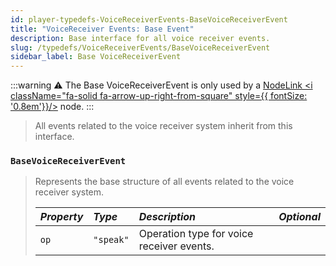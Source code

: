 ```yaml
---
id: player-typedefs-VoiceReceiverEvents-BaseVoiceReceiverEvent
title: "VoiceReceiver Events: Base Event"
description: Base interface for all voice receiver events.
slug: /typedefs/VoiceReceiverEvents/BaseVoiceReceiverEvent
sidebar_label: Base VoiceReceiverEvent
---
```


:::warning
⚠️ The Base VoiceReceiverEvent is only used by a [NodeLink <i className="fa-solid fa-arrow-up-right-from-square" style={{ fontSize: '0.8em'}}/>](https://github.com/PerformanC/NodeLink) node.
:::

> All events related to the voice receiver system inherit from this interface.

### `BaseVoiceReceiverEvent`

> Represents the base structure of all events related to the voice receiver system.
>
> | <i className="fa-solid fa-hashtag"/> Property | <i className="fa-solid fa-font"/> Type | <i className="fa-solid fa-list"/> Description | <i className="fa-solid fa-flask"/> Optional |
> |:----------------------------------------------|:---------------------------------------|:----------------------------------------------|:-------------------------------------------:|
> | `op`                                          | `"speak"`                              | Operation type for voice receiver events.     | <i className="fa-solid fa-xmark"/>          |
